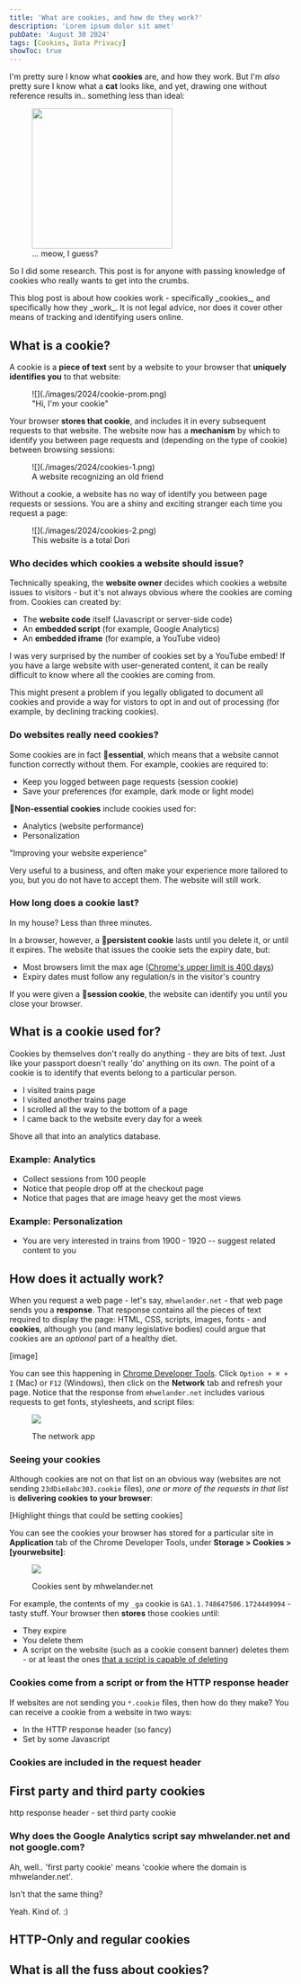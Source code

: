 ```yaml
---
title: 'What are cookies, and how do they work?'
description: 'Lorem ipsum dolor sit amet'
pubDate: 'August 30 2024'
tags: [Cookies, Data Privacy]
showToc: true
---
```



I'm pretty sure I know what **cookies** are, and how they work. But I'm _also_ pretty sure I know what a **cat** looks like, and yet, drawing one without reference results in.. something less than ideal:

<figure class="centerFig">

<img src="https://preview.redd.it/im-bored-and-wanna-draw-some-bad-cats-v0-0ftw4kjoot3c1.jpeg?width=832&format=pjpg&auto=webp&s=5349501f644bb26c0369270c97225a4d1bd0c796" width="250" />

<figCaption>... meow, I guess?</figCaption>
</figure>

So I did some research. This post is for anyone with passing knowledge of cookies who really wants to get into the crumbs.

<Block class="note">
This blog post is about how cookies work - specifically _cookies_, and specifically how they _work_. It is not legal advice, nor does it cover other means of tracking and identifying users online.
</Block>

<!-- toc -->

## What is a cookie?

A cookie is a **piece of text** sent by a website to your browser that **uniquely identifies you** to that website:

<figure class="centerFig">
![](./images/2024/cookie-prom.png)
<figCaption>"Hi, I'm your cookie"</figCaption>
</figure>

 Your browser **stores that cookie**, and includes it in every subsequent requests to that website. The website now has a **mechanism** by which to identify you between page requests and (depending on the type of cookie) between browsing sessions:

<figure class="centerFig">
![](./images/2024/cookies-1.png)
<figCaption>A website recognizing an old friend</figCaption>
</figure>

Without a cookie, a website has no way of identify you between page requests or sessions. You are a shiny and exciting stranger each time you request a page:

<figure class="centerFig">
![](./images/2024/cookies-2.png)
<figCaption>This website is a total Dori</figCaption>
</figure>

### Who decides which cookies a website should issue?

Technically speaking, the **website owner** decides which cookies a website issues to visitors - but it's not always obvious where the cookies are coming from. Cookies can created by:

* The **website code** itself (Javascript or server-side code)
* An **embedded script** (for example, Google Analytics)
* An **embedded iframe** (for example, a YouTube video)

I was very surprised by the number of cookies set by a YouTube embed! If you have a large website with user-generated content, it can be really difficult to know where all the cookies are coming from.

<Block class="warning">
This might present a problem if you legally obligated to document all cookies and provide a way for vistors to opt in and out of processing (for example, by declining tracking cookies).
</Block>

### Do websites really need cookies?

Some cookies are in fact 🔖**essential**, which means that a website cannot function correctly without them. For example, cookies are required to:

* Keep you logged between page requests (session cookie)
* Save your preferences (for example, dark mode or light mode)

**🔖Non-essential cookies** include cookies used for:

* Analytics (website performance)
* Personalization

"Improving your website experience"

Very useful to a business, and often make your experience more tailored to you, but you do not have to accept them. The website will still work.

### How long does a cookie last?

In my house? Less than three minutes.

In a browser, however, a 🔖**persistent cookie** lasts until you delete it, or until it expires. The website that issues the cookie sets the expiry date, but:

* Most browsers limit the max age ([Chrome's upper limit is 400 days](https://developer.chrome.com/blog/cookie-max-age-expires))
* Expiry dates must follow any regulation/s in the visitor's country

If you were given a 🔖**session cookie**, the website can identify you until you close your browser.

## What is a cookie used for?

Cookies by themselves don't really do anything - they are bits of text. Just like your passport doesn't really 'do' anything on its own. The point of a cookie is to identify that events belong to a particular person.

* I visited trains page
* I visited another trains page
* I scrolled all the way to the bottom of a page
* I came back to the website every day for a week

Shove all that into an analytics database.

### Example: Analytics

* Collect sessions from 100 people 
* Notice that people drop off at the checkout page
* Notice that pages that are image heavy get the most views

### Example: Personalization

* You are very interested in trains from 1900 - 1920 -- suggest related content to you

## How does it actually work?

When you request a web page - let's say, `mhwelander.net` - that web page sends you a **response**. That response contains all the pieces of text required to display the page: HTML, CSS, scripts, images, fonts - and **cookies**, although you (and many legislative bodies) could argue that cookies are an _optional_ part of a healthy diet.

[image]

You can see this happening in [Chrome Developer Tools](https://developer.chrome.com/docs/devtools). Click `Option + ⌘ + I` (Mac) or `F12` (Windows), then click on the **Network** tab and refresh your page. Notice that the response from `mhwelander.net` includes various requests to get fonts, stylesheets, and script files:

<figure class="centerFig">

![](./images/2024/network-request.png)

<figCaption>The network app</figCaption>
</figure>

### Seeing your cookies

Although cookies are not on that list on an obvious way (websites are not sending `23dDie8abc303.cookie` files), _one or more of the requests in that list_ is **delivering cookies to your browser**:

[Highlight things that could be setting cookies]

 You can see the cookies your browser has stored for a particular site in **Application** tab of the Chrome Developer Tools, under **Storage > Cookies > [yourwebsite]**:

<figure class="centerFig">

![](./images/2024/application-cookies.png)

<figCaption>Cookies sent by mhwelander.net</figCaption>
</figure>

For example, the contents of my `_ga` cookie is `GA1.1.748647506.1724449994` - tasty stuff. Your browser then **stores** those cookies until:

* They expire
* You delete them
* A script on the website (such as a cookie consent banner) deletes them - or at least the ones [that a script is capable of deleting](#)

### Cookies come from a script or from the HTTP response header

If websites are not sending you `*.cookie` files, then how do they make? You can receive a cookie from a website in two ways:

* In the HTTP response header (so fancy)
* Set by some Javascript

### Cookies are included in the request header

## First party and third party cookies

http response header - set third party cookie

### Why does the Google Analytics script say mhwelander.net and not google.com?

Ah, well.. 'first party cookie' means 'cookie where the domain is mhwelander.net'. 

Isn't that the same thing?

Yeah. Kind of. :) 

## HTTP-Only and regular cookies

## What is all the fuss about cookies?